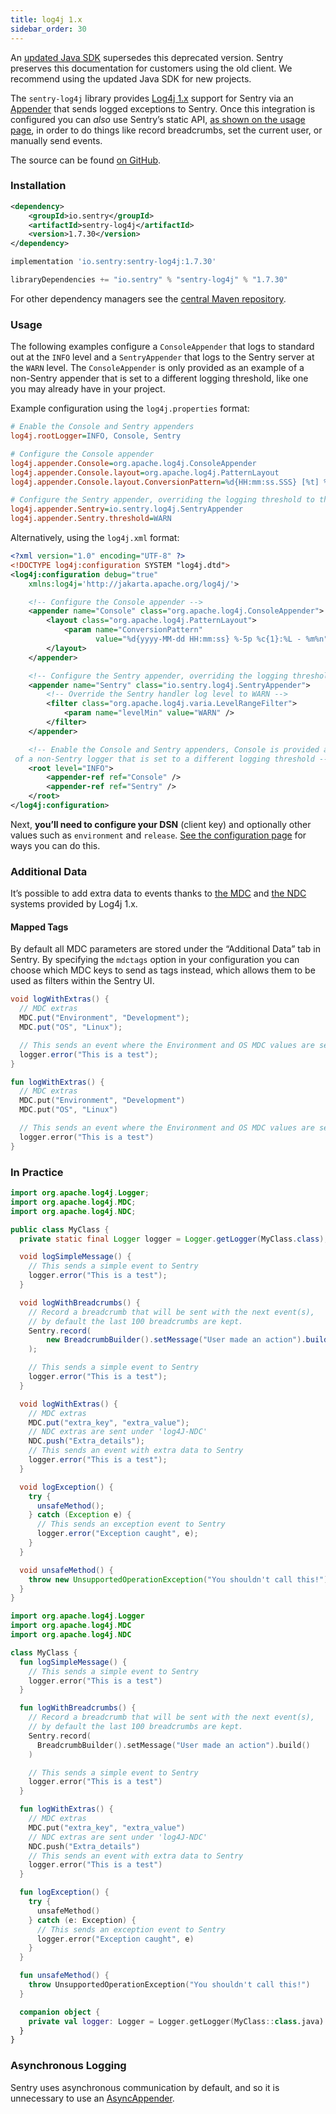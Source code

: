 ```yaml
---
title: log4j 1.x
sidebar_order: 30
---
```


<Alert level="warning" title="Note">

An [updated Java SDK](/platforms/java/) supersedes this deprecated version. Sentry preserves this documentation for customers using the old client. We recommend using the updated Java SDK for new projects.
</Alert>

The `sentry-log4j` library provides [Log4j 1.x](https://logging.apache.org/log4j/1.2/) support for Sentry via an [Appender](https://logging.apache.org/log4j/1.2/apidocs/org/apache/log4j/Appender.html) that sends logged exceptions to Sentry. Once this integration is configured you can _also_ use Sentry’s static API, [as shown on the usage page](/platforms/java/legacy/usage/), in order to do things like record breadcrumbs, set the current user, or manually send events.

The source can be found [on GitHub](https://github.com/getsentry/sentry-java/tree/master/sentry-log4j).

### Installation

```xml {tabTitle:"Maven"}
<dependency>
    <groupId>io.sentry</groupId>
    <artifactId>sentry-log4j</artifactId>
    <version>1.7.30</version>
</dependency>
```

```groovy {tabTitle:"Gradle"}
implementation 'io.sentry:sentry-log4j:1.7.30'
```

```scala {tabTitle:"SBT"}
libraryDependencies += "io.sentry" % "sentry-log4j" % "1.7.30"
```

For other dependency managers see the [central Maven repository](https://search.maven.org/artifact/io.sentry/sentry-log4j).

### Usage

The following examples configure a `ConsoleAppender` that logs to standard out at the `INFO` level and a `SentryAppender` that logs to the Sentry server at the `WARN` level. The `ConsoleAppender` is only provided as an example of a non-Sentry appender that is set to a different logging threshold, like one you may already have in your project.

Example configuration using the `log4j.properties` format:

```ini
# Enable the Console and Sentry appenders
log4j.rootLogger=INFO, Console, Sentry

# Configure the Console appender
log4j.appender.Console=org.apache.log4j.ConsoleAppender
log4j.appender.Console.layout=org.apache.log4j.PatternLayout
log4j.appender.Console.layout.ConversionPattern=%d{HH:mm:ss.SSS} [%t] %-5p: %m%n

# Configure the Sentry appender, overriding the logging threshold to the WARN level
log4j.appender.Sentry=io.sentry.log4j.SentryAppender
log4j.appender.Sentry.threshold=WARN
```

Alternatively, using the `log4j.xml` format:

```xml
<?xml version="1.0" encoding="UTF-8" ?>
<!DOCTYPE log4j:configuration SYSTEM "log4j.dtd">
<log4j:configuration debug="true"
    xmlns:log4j='http://jakarta.apache.org/log4j/'>

    <!-- Configure the Console appender -->
    <appender name="Console" class="org.apache.log4j.ConsoleAppender">
        <layout class="org.apache.log4j.PatternLayout">
            <param name="ConversionPattern"
                   value="%d{yyyy-MM-dd HH:mm:ss} %-5p %c{1}:%L - %m%n" />
        </layout>
    </appender>

    <!-- Configure the Sentry appender, overriding the logging threshold to the WARN level -->
    <appender name="Sentry" class="io.sentry.log4j.SentryAppender">
        <!-- Override the Sentry handler log level to WARN -->
        <filter class="org.apache.log4j.varia.LevelRangeFilter">
            <param name="levelMin" value="WARN" />
        </filter>
    </appender>

    <!-- Enable the Console and Sentry appenders, Console is provided as an example
 of a non-Sentry logger that is set to a different logging threshold -->
    <root level="INFO">
        <appender-ref ref="Console" />
        <appender-ref ref="Sentry" />
    </root>
</log4j:configuration>
```

Next, **you’ll need to configure your DSN** (client key) and optionally other values such as `environment` and `release`. [See the configuration page](/platforms/java/legacy/configuration/#setting-the-dsn) for ways you can do this.

<!-- TODO-ADD-VERIFICATION-EXAMPLE -->

### Additional Data

It’s possible to add extra data to events thanks to [the MDC](https://logging.apache.org/log4j/1.2/apidocs/org/apache/log4j/MDC.html) and [the NDC](https://logging.apache.org/log4j/1.2/apidocs/org/apache/log4j/NDC.html) systems provided by Log4j 1.x.

#### Mapped Tags

By default all MDC parameters are stored under the “Additional Data” tab in Sentry. By specifying the `mdctags` option in your configuration you can choose which MDC keys to send as tags instead, which allows them to be used as filters within the Sentry UI.

```java
void logWithExtras() {
  // MDC extras
  MDC.put("Environment", "Development");
  MDC.put("OS", "Linux");

  // This sends an event where the Environment and OS MDC values are set as additional data
  logger.error("This is a test");
}
```

```kotlin
fun logWithExtras() {
  // MDC extras
  MDC.put("Environment", "Development")
  MDC.put("OS", "Linux")

  // This sends an event where the Environment and OS MDC values are set as additional data
  logger.error("This is a test")
}
```

### In Practice

```java
import org.apache.log4j.Logger;
import org.apache.log4j.MDC;
import org.apache.log4j.NDC;

public class MyClass {
  private static final Logger logger = Logger.getLogger(MyClass.class);

  void logSimpleMessage() {
    // This sends a simple event to Sentry
    logger.error("This is a test");
  }

  void logWithBreadcrumbs() {
    // Record a breadcrumb that will be sent with the next event(s),
    // by default the last 100 breadcrumbs are kept.
    Sentry.record(
        new BreadcrumbBuilder().setMessage("User made an action").build()
    );

    // This sends a simple event to Sentry
    logger.error("This is a test");
  }

  void logWithExtras() {
    // MDC extras
    MDC.put("extra_key", "extra_value");
    // NDC extras are sent under 'log4J-NDC'
    NDC.push("Extra_details");
    // This sends an event with extra data to Sentry
    logger.error("This is a test");
  }

  void logException() {
    try {
      unsafeMethod();
    } catch (Exception e) {
      // This sends an exception event to Sentry
      logger.error("Exception caught", e);
    }
  }

  void unsafeMethod() {
    throw new UnsupportedOperationException("You shouldn't call this!");
  }
}
```

```kotlin
import org.apache.log4j.Logger
import org.apache.log4j.MDC
import org.apache.log4j.NDC

class MyClass {
  fun logSimpleMessage() {
    // This sends a simple event to Sentry
    logger.error("This is a test")
  }

  fun logWithBreadcrumbs() {
    // Record a breadcrumb that will be sent with the next event(s),
    // by default the last 100 breadcrumbs are kept.
    Sentry.record(
      BreadcrumbBuilder().setMessage("User made an action").build()
    )

    // This sends a simple event to Sentry
    logger.error("This is a test")
  }

  fun logWithExtras() {
    // MDC extras
    MDC.put("extra_key", "extra_value")
    // NDC extras are sent under 'log4J-NDC'
    NDC.push("Extra_details")
    // This sends an event with extra data to Sentry
    logger.error("This is a test")
  }

  fun logException() {
    try {
      unsafeMethod()
    } catch (e: Exception) {
      // This sends an exception event to Sentry
      logger.error("Exception caught", e)
    }
  }

  fun unsafeMethod() {
    throw UnsupportedOperationException("You shouldn't call this!")
  }

  companion object {
    private val logger: Logger = Logger.getLogger(MyClass::class.java)
  }
}
```

### Asynchronous Logging

Sentry uses asynchronous communication by default, and so it is unnecessary to use an [AsyncAppender](https://logging.apache.org/log4j/1.2/apidocs/org/apache/log4j/AsyncAppender.html).
